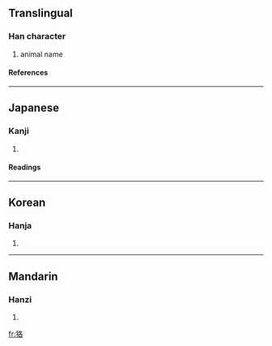 {{see|貉}}

==Translingual==
===Han character===
{{Han char|rn=94|rad=犬|as=06|sn=9|four=|canj=大竹竹水口 (KHHER)}}
# animal name
====References====
{{Han ref|kx=0710.060|dkj=20366|dj=1122.120|hdz=21345.060|uh=72E2|ud=29410}}

----
==Japanese==
===Kanji===
{{ja-kanji|grade=|rs=犬06}}
# {{defn|Japanese}} 
====Readings====
{{ja-readings|on=[[かく]] (kaku)|kun=[[むじな]] (mujina)}}

----
==Korean==
===Hanja===
{{ko-hanja|hangeul=학|eumhun=|rv=hak|mr=hak|y=hak}}
# {{defn|Korean}}

----
==Mandarin==
===Hanzi===
{{cmn-hanzi|pin=[[hé]] ([[he2]]), [[xún]] ([[xun2]])|wg=ho<sup>2</sup>, hsün<sup>2</sup>}}
# {{defn|Mandarin}}

[[fr:狢]]